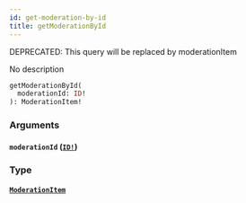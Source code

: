 ```yaml
---
id: get-moderation-by-id
title: getModerationById
---
```


<span class="badge badge--warning">DEPRECATED: This query will be replaced by moderationItem</span>

No description

```graphql
getModerationById(
  moderationId: ID!
): ModerationItem!

```

### Arguments

#### `moderationId` ([`ID!`](/docs/graphql/scalars/id))

### Type

#### [`ModerationItem`](/docs/graphql/objects/moderation-item)
